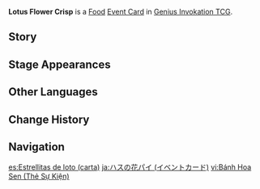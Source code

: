 {{About|the [[Genius Invokation TCG]] Event Card|the [[Food]]|Lotus Flower Crisp}}
{{Genius Invokation TCG Infobox
|title     = Lotus Flower Crisp
|id        = 333003
|image     = Lotus Flower Crisp Event Card.png
|type      = Event Card
|group     = Food
|effect    = During this Round, the target character takes -3 DMG the next time.
|matching  = 1
|source1   = {{Sold By}}
}}
'''Lotus Flower Crisp''' is a [[Food Card|Food]] [[Event Card]] in [[Genius Invokation TCG]].

==Story==
{{Description|Dough is formed into bud-like shapes and placed into a pot of oil as if upon the surface of a lake, causing them to slowly bloom layer by layer... A pleasing sight indeed.|title=Lotus Flower Crisp}}

==Stage Appearances==
{{Genius Invokation TCG Stage Appearances}}

==Other Languages==
{{Other Languages|Transclude=Lotus Flower Crisp}}

==Change History==
{{Change History|3.3}}

==Navigation==
{{Genius Invokation TCG Navbox|Event Card}}

[[es:Estrellitas de loto (carta)]]
[[ja:ハスの花パイ (イベントカード)]]
[[vi:Bánh Hoa Sen (Thẻ Sự Kiện)]]